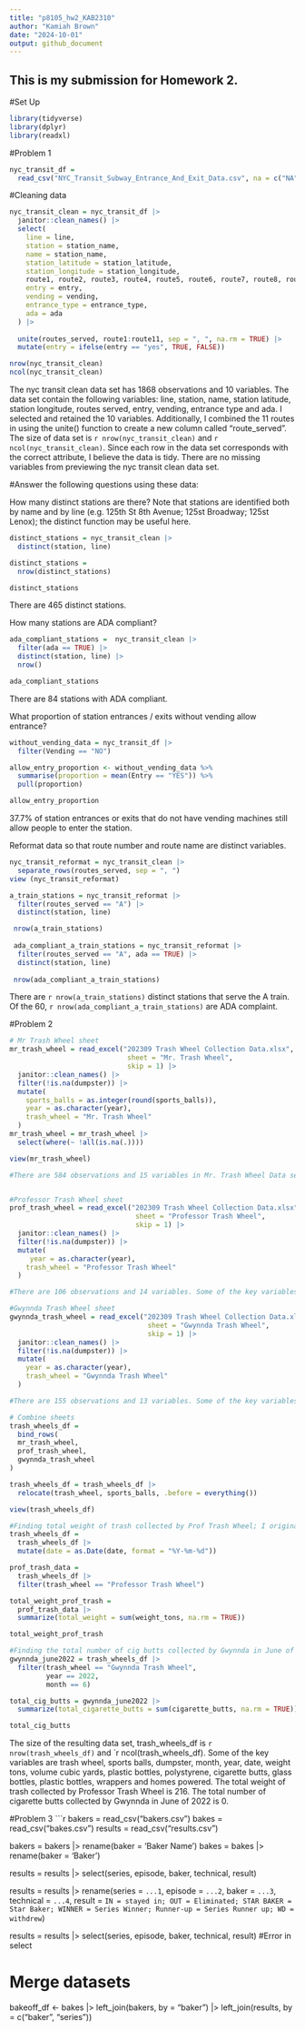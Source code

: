 ```yaml
---
title: "p8105_hw2_KAB2310"
author: "Kamiah Brown"
date: "2024-10-01"
output: github_document
---
```

## This is my submission for Homework 2.

#Set Up 
```r
library(tidyverse)
library(dplyr)
library(readxl)
```
#Problem 1
```r
nyc_transit_df = 
  read_csv("NYC_Transit_Subway_Entrance_And_Exit_Data.csv", na = c("NA", "", "."))
```
#Cleaning data
```r
nyc_transit_clean = nyc_transit_df |>
  janitor::clean_names() |>
  select(
    line = line, 
    station = station_name, 
    name = station_name, 
    station_latitude = station_latitude, 
    station_longitude = station_longitude, 
    route1, route2, route3, route4, route5, route6, route7, route8, route9, route10, route11,
    entry = entry, 
    vending = vending, 
    entrance_type = entrance_type, 
    ada = ada
  ) |>
  
  unite(routes_served, route1:route11, sep = ", ", na.rm = TRUE) |>
  mutate(entry = ifelse(entry == "yes", TRUE, FALSE))

nrow(nyc_transit_clean)
ncol(nyc_transit_clean)

```
The nyc transit clean data set has 1868 observations and 10 variables. 
The data set contain the following variables: line, station, name, station latitude, station longitude, routes served, entry, vending, entrance type and ada. I selected and retained the 10 variables. Additionally, I combined the 11 routes in using the unite() function to create a new column called "route_served". The size of data set is `r nrow(nyc_transit_clean)`  and `r ncol(nyc_transit_clean)`.
Since each row in the data set corresponds with the correct attribute, I believe the data is tidy. There are no missing variables from previewing the nyc transit clean data set. 


#Answer the following questions using these data:

How many distinct stations are there? Note that stations are identified both by name and by line (e.g. 125th St 8th Avenue; 125st Broadway; 125st Lenox); the distinct function may be useful here.

```r
distinct_stations = nyc_transit_clean |>
  distinct(station, line)

distinct_stations =
  nrow(distinct_stations)

distinct_stations
```
There are 465 distinct stations. 

How many stations are ADA compliant?
```r
ada_compliant_stations =  nyc_transit_clean |>
  filter(ada == TRUE) |>
  distinct(station, line) |> 
  nrow()

ada_compliant_stations
```
There are 84 stations with ADA compliant.

What proportion of station entrances / exits without vending allow entrance?
```r
without_vending_data = nyc_transit_df |>
  filter(Vending == "NO")

allow_entry_proportion <- without_vending_data %>%
  summarise(proportion = mean(Entry == "YES")) %>%
  pull(proportion)

allow_entry_proportion

```
37.7% of station entrances or exits that do not have vending machines still allow people to enter the station.

Reformat data so that route number and route name are distinct variables.
```r
nyc_transit_reformat = nyc_transit_clean |>
  separate_rows(routes_served, sep = ", ")  
view (nyc_transit_reformat)

a_train_stations = nyc_transit_reformat |>
  filter(routes_served == "A") |>
  distinct(station, line)  

 nrow(a_train_stations)
 
 ada_compliant_a_train_stations = nyc_transit_reformat |>
  filter(routes_served == "A", ada == TRUE) |>
  distinct(station, line)
 
 nrow(ada_compliant_a_train_stations)
```
There are `r nrow(a_train_stations)` distinct stations that serve the A train. Of the 60, `r nrow(ada_compliant_a_train_stations)` are ADA complaint.

#Problem 2
```r
# Mr Trash Wheel sheet
mr_trash_wheel = read_excel("202309 Trash Wheel Collection Data.xlsx", 
                             sheet = "Mr. Trash Wheel", 
                             skip = 1) |>
  janitor::clean_names() |>
  filter(!is.na(dumpster)) |>
  mutate(
    sports_balls = as.integer(round(sports_balls)), 
    year = as.character(year),  
    trash_wheel = "Mr. Trash Wheel"
  )
mr_trash_wheel = mr_trash_wheel |>
  select(where(~ !all(is.na(.))))

view(mr_trash_wheel)

#There are 584 observations and 15 variables in Mr. Trash Wheel Data set. Some of the key variables consist of dumpster, month, year, date, weight tons, volume cubic yards, plastic bottles, polystyrene, cigarette butts, glass bottles, plastic bottles, wrappers, sports balls and homes powered. Extra columns (2)  were accidentally added in the data manipulation process, so I removed them in lines 122-123. 


#Professor Trash Wheel sheet
prof_trash_wheel = read_excel("202309 Trash Wheel Collection Data.xlsx", 
                               sheet = "Professor Trash Wheel", 
                               skip = 1) |>
  janitor::clean_names() |>
  filter(!is.na(dumpster)) |>
  mutate(
     year = as.character(year),  
    trash_wheel = "Professor Trash Wheel"
  )

#There are 106 observations and 14 variables. Some of the key variables consist of dumpster, month, year, date, weight tons, volume cubic yards, plastic bottles, polystyrene, cigarette butts, glass bottles, plastic bags, wrappers, home powered, and trash wheel. 

#Gwynnda Trash Wheel sheet
gwynnda_trash_wheel = read_excel("202309 Trash Wheel Collection Data.xlsx", 
                                  sheet = "Gwynnda Trash Wheel", 
                                  skip = 1) |>
  janitor::clean_names() |>
  filter(!is.na(dumpster)) |>
  mutate(
    year = as.character(year),  
    trash_wheel = "Gwynnda Trash Wheel"
  )

#There are 155 observations and 13 variables. Some of the key variables consist of dumpster, month, year, date, weight tons, volume cubic yards, plastic bottles, polystyrene, cigarette butts, plastic bags, wrappers, homes powered, and trash wheel.

# Combine sheets
trash_wheels_df = 
  bind_rows(
  mr_trash_wheel,
  prof_trash_wheel,
  gwynnda_trash_wheel
)

trash_wheels_df = trash_wheels_df |>
  relocate(trash_wheel, sports_balls, .before = everything()) 

view(trash_wheels_df)
```


```r
#Finding total weight of trash collected by Prof Trash Wheel; I originally came across an error stated "character string is not in a standard unambiguous format", so I converted the date column into the correct formatting. 
trash_wheels_df =
  trash_wheels_df |>
  mutate(date = as.Date(date, format = "%Y-%m-%d")) 

prof_trash_data = 
  trash_wheels_df |>
  filter(trash_wheel == "Professor Trash Wheel")

total_weight_prof_trash =
  prof_trash_data |>
  summarize(total_weight = sum(weight_tons, na.rm = TRUE))

total_weight_prof_trash

#Finding the total number of cig butts collected by Gwynnda in June of 2022. 
gwynnda_june2022 = trash_wheels_df |>
  filter(trash_wheel == "Gwynnda Trash Wheel", 
         year == 2022, 
         month == 6)

total_cig_butts = gwynnda_june2022 |>
  summarize(total_cigarette_butts = sum(cigarette_butts, na.rm = TRUE))

total_cig_butts
```

The size of the resulting data set, trash_wheels_df is  `r nrow(trash_wheels_df)` and `r ncol(trash_wheels_df). Some of the key variables are trash wheel, sports balls, dumpster, month, year, date, weight tons, volume cubic yards, plastic bottles, polystyrene, cigarette butts, glass bottles, plastic bottles, wrappers and homes powered. 
The total weight of trash collected by Professor Trash Wheel is 216.
The total number of cigarette butts collected by Gwynnda in June of 2022 is 0. 

#Problem 3
```r
bakers = read_csv("bakers.csv")
bakes = read_csv("bakes.csv")
results = read_csv("results.csv")

bakers =
  bakers |> rename(baker = 'Baker Name')
bakes = 
  bakes |> rename(baker = 'Baker')

results = results |>
  select(series, episode, baker, technical, result)

results = results |> 
  rename(series = `...1`, episode = `...2`, baker = `...3`, technical = `...4`, result = `IN = stayed in; OUT = Eliminated; STAR BAKER = Star Baker; WINNER = Series Winner; Runner-up = Series Runner up; WD = withdrew`)

results = results |>
  select(series, episode, baker, technical, result) #Error in select

# Merge datasets
bakeoff_df <- bakes |>
  left_join(bakers, by = "baker") |>
  left_join(results, by = c("baker", "series"))


